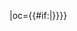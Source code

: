 {{fb team|t=湖南湘濤|tan=湖南湘濤足球俱乐部|tc=CHN|abb={{#if:{{{abb|}}}|湖南}}|oc={{#if:{{{oc|}}}|{{{oc}}}}}}}<!--
--><noinclude>[[Category:中国足球超级联赛模板|{{PAGENAME}}]]</noinclude>